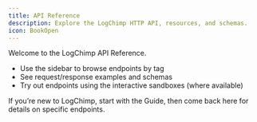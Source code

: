 ```yaml
---
title: API Reference
description: Explore the LogChimp HTTP API, resources, and schemas.
icon: BookOpen
---
```


Welcome to the LogChimp API Reference.

- Use the sidebar to browse endpoints by tag
- See request/response examples and schemas
- Try out endpoints using the interactive sandboxes (where available)

If you’re new to LogChimp, start with the Guide, then come back here for details on specific endpoints.

